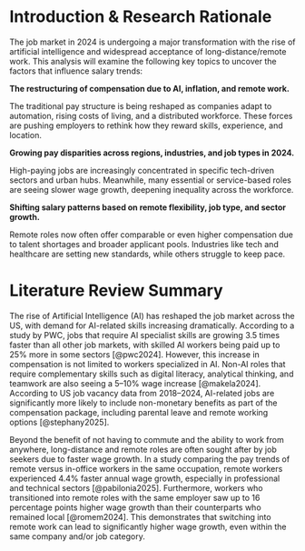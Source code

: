 # Introduction & Research Rationale

The job market in 2024 is undergoing a major transformation with the rise of artificial intelligence and widespread acceptance of long-distance/remote work. This analysis will examine the following key topics to uncover the factors that influence salary trends:

**The restructuring of compensation due to AI, inflation, and remote work.**

The traditional pay structure is being reshaped as companies adapt to automation, rising costs of living, and a distributed workforce. These forces are pushing employers to rethink how they reward skills, experience, and location.

**Growing pay disparities across regions, industries, and job types in 2024.**
  
High-paying jobs are increasingly concentrated in specific tech-driven sectors and urban hubs. Meanwhile, many essential or service-based roles are seeing slower wage growth, deepening inequality across the workforce.

**Shifting salary patterns based on remote flexibility, job type, and sector growth.**
  
Remote roles now often offer comparable or even higher compensation due to talent shortages and broader applicant pools. Industries like tech and healthcare are setting new standards, while others struggle to keep pace.

# Literature Review Summary

The rise of Artificial Intelligence (AI) has reshaped the job market across the US, with demand for AI-related skills increasing dramatically. According to a study by PWC, jobs that require AI specialist skills are growing 3.5 times faster than all other job markets, with skilled AI workers being paid up to 25% more in some sectors [@pwc2024]. However, this increase in compensation is not limited to workers specialized in AI. Non-AI roles that require complementary skills such as digital literacy, analytical thinking, and teamwork are also seeing a 5–10% wage increase [@makela2024]. According to US job vacancy data from 2018–2024, AI-related jobs are significantly more likely to include non-monetary benefits as part of the compensation package, including parental leave and remote working options [@stephany2025].

Beyond the benefit of not having to commute and the ability to work from anywhere, long-distance and remote roles are often sought after by job seekers due to faster wage growth. In a study comparing the pay trends of remote versus in-office workers in the same occupation, remote workers experienced 4.4% faster annual wage growth, especially in professional and technical sectors [@pabilonia2025]. Furthermore, workers who transitioned into remote roles with the same employer saw up to 16 percentage points higher wage growth than their counterparts who remained local [@romem2024]. This demonstrates that switching into remote work can lead to significantly higher wage growth, even within the same company and/or job category.
